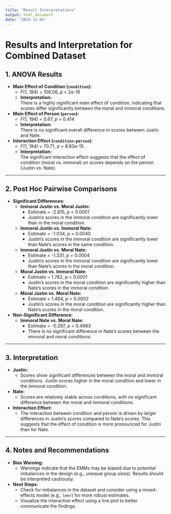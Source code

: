 ```yaml
---
title: "Result Interpretations"
output: html_document
date: "2024-12-04"
---
```

# **Results and Interpretation for Combined Dataset**

## **1. ANOVA Results**

- **Main Effect of Condition (`condition`):**  
  - *F*(1, 194) = 108.06, *p* < 2e-16  
  - **Interpretation:**  
    There is a highly significant main effect of condition, indicating that scores differ significantly between the moral and immoral conditions.

- **Main Effect of Person (`person`):**  
  - *F*(1, 194) = 0.67, *p* = 0.414  
  - **Interpretation:**  
    There is no significant overall difference in scores between Justin and Nate.

- **Interaction Effect (`condition:person`):**  
  - *F*(1, 194) = 70.71, *p* = 8.83e-15  
  - **Interpretation:**  
    The significant interaction effect suggests that the effect of condition (moral vs. immoral) on scores depends on the person (Justin vs. Nate).

---

## **2. Post Hoc Pairwise Comparisons**

- **Significant Differences:**  
  - **Immoral Justin vs. Moral Justin:**  
    - Estimate = -2.815, *p* < 0.0001  
    - Justin’s scores in the immoral condition are significantly lower than in the moral condition.  
  - **Immoral Justin vs. Immoral Nate:**  
    - Estimate = -1.034, *p* = 0.0040  
    - Justin’s scores in the immoral condition are significantly lower than Nate’s scores in the same condition.  
  - **Immoral Justin vs. Moral Nate:**  
    - Estimate = -1.331, *p* = 0.0004  
    - Justin’s scores in the immoral condition are significantly lower than Nate’s scores in the moral condition.  
  - **Moral Justin vs. Immoral Nate:**  
    - Estimate = 1.782, *p* < 0.0001  
    - Justin’s scores in the moral condition are significantly higher than Nate’s scores in the immoral condition.  
  - **Moral Justin vs. Moral Nate:**  
    - Estimate = 1.484, *p* = 0.0002  
    - Justin’s scores in the moral condition are significantly higher than Nate’s scores in the moral condition.

- **Non-Significant Difference:**  
  - **Immoral Nate vs. Moral Nate:**  
    - Estimate = -0.297, *p* = 0.4983  
    - There is no significant difference in Nate’s scores between the immoral and moral conditions.

---

## **3. Interpretation**

- **Justin:**  
  - Scores show significant differences between the moral and immoral conditions. Justin scores higher in the moral condition and lower in the immoral condition.  

- **Nate:**  
  - Scores are relatively stable across conditions, with no significant difference between the moral and immoral conditions.  

- **Interaction Effect:**  
  - The interaction between condition and person is driven by larger differences in Justin’s scores compared to Nate’s scores. This suggests that the effect of condition is more pronounced for Justin than for Nate.

---

## **4. Notes and Recommendations**

- **Bias Warning:**  
  - Warnings indicate that the EMMs may be biased due to potential imbalances in the design (e.g., unequal group sizes). Results should be interpreted cautiously.  

- **Next Steps:**  
  - Check for imbalances in the dataset and consider using a mixed-effects model (e.g., `lmer`) for more robust estimates.  
  - Visualize the interaction effect using a line plot to better communicate the findings.
